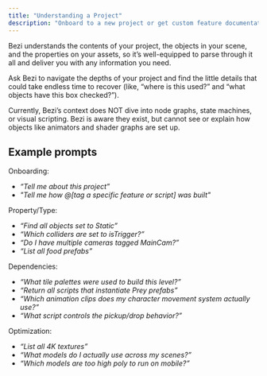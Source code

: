 ```yaml
---
title: "Understanding a Project"
description: "Onboard to a new project or get custom feature documentation in a heartbeat."
---
```


Bezi understands the contents of your project, the objects in your scene, and the properties on your assets, so it’s well-equipped to parse through it all and deliver you with any information you need.

Ask Bezi to navigate the depths of your project and find the little details that could take endless time to recover (like, “where is this used?” and “what objects have this box checked?”).

<Warning>
  Currently, Bezi’s context does NOT dive into node graphs, state machines, or visual scripting. Bezi is aware they exist, but cannot see or explain how objects like animators and shader graphs are set up.
</Warning>

## Example prompts

Onboarding:

- _“Tell me about this project”_
- _"Tell me how @[tag a specific feature or script] was built"_

Property/Type:

- _“Find all objects set to Static”_
- _“Which colliders are set to isTrigger?”_
- _“Do I have multiple cameras tagged MainCam?”_
- _“List all food prefabs”_

Dependencies:

- _“What tile palettes were used to build this level?”_
- _“Return all scripts that instantiate Prey prefabs”_
- _“Which animation clips does my character movement system actually use?”_
- _“What script controls the pickup/drop behavior?”_

Optimization:

- _“List all 4K textures”_
- _“What models do I actually use across my scenes?”_
- _“Which models are too high poly to run on mobile?”_